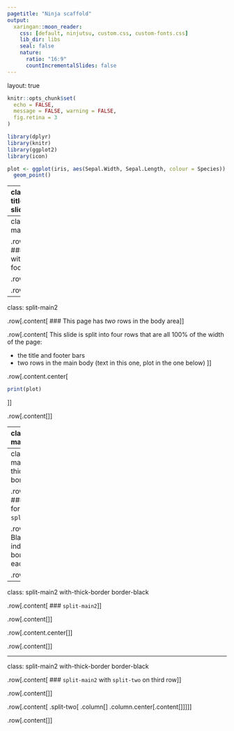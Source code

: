 ```yaml
---
pagetitle: "Ninja scaffold"
output:
  xaringan::moon_reader:
    css: [default, ninjutsu, custom.css, custom-fonts.css]
    lib_dir: libs
    seal: false
    nature:
      ratio: "16:9"
      countIncrementalSlides: false
---
```

layout: true

```r
knitr::opts_chunk$set(
  echo = FALSE,
  message = FALSE, warning = FALSE,
  fig.retina = 3
)
```

```r
library(dplyr)
library(knitr)
library(ggplot2)
library(icon)
```

```r
plot <- ggplot(iris, aes(Sepal.Width, Sepal.Length, colour = Species)) +
  geom_point()
```

---
class: split-title hide-slide-number

.row[.content[
# `r fa("user-ninja", size = 3)`
]]

.row[.content[
# Ninja scaffolding
## Splitting [{xaringan}](https://slides.yihui.org/xaringan/#1) slides into sections
### Adapting [Emi Tanaka](https://emitanaka.org/)'s [Ninjutsu](https://emitanaka.org/ninja-theme/themes/kunoichi/kunoichi-theme-example.html#7)

`r fa('twitter')` [mattdray](https://twitter.com/mattdray)
`r fa('github')` [matt-dray](https://github.com/matt-dray)
`r fa('globe')` [rostrum.blog](https://www.rostrum.blog/) 
]]

---
class: split-main1

.row[.content[
### A page with title and footer bars
]]

.row[.content[
```r
print(plot)
```
]]

.row[.content[
]]

---
class: split-main2

.row[.content[
### This page has _two_ rows in the body area
]]

.row[.content[
This slide is split into four rows that are all 100% of the width of the page:

* the title and footer bars
* two rows in the main body (text in this one, plot in the one below)
]]

.row[.content.center[
```r
print(plot)
```
]]

.row[.content[
]]

---
class: split-main2

.row[.content[
### The lower body row is now split vertically!
]]

.row[
Here is some text for this row that stretches aaaaall the way across the page and wraps down to the next line.
]

.row[.content[
.split-two[
.column[.content[
`r kable(head(iris), format = "html")`
]]
.column.center[.content[
`r fa("r-project", size = 5)` 
]]
]
]]

.row[.content[
]]

---
class: split-main1 with-thick-border border-black

.row[.content[
### The class for this page is `split-main1`
]]

.row[.content[
Black bars indicate the borders for each row.
]]

.row[.content[
]]

---
class: split-main2 with-thick-border border-black

.row[.content[
### `split-main2`
]]

.row[.content[
]]

.row[.content.center[
]]

.row[.content[
]]

---
class: split-main2 with-thick-border border-black

.row[.content[
### `split-main2` with `split-two` on third row
]]

.row[.content[
]]

.row[.content[
.split-two[
.column[
]
.column.center[.content[
]]
]
]]

.row[.content[
]]